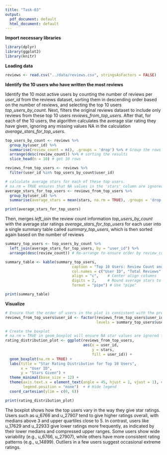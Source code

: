 ```yaml
---
title: "Task-03"
output:
  pdf_document: default
  html_document: default
---
```


**Import necessary libraries**

```r
library(dplyr)
library(ggplot2)
library(knitr)
```

**Loading data**

```r
reviews <- read.csv("../data/reviews.csv", stringsAsFactors = FALSE)
```

**Identify the 10 users who have written the most reviews**

Identify the 10 most active users by counting the number of reviews per *user_id* from the reviews dataset, sorting them in descending order based on the number of reviews, and selecting the top 10 users *top_users_by_count*. Next, filters the original reviews dataset to include only reviews from these top 10 users *reviews_from_top_users*. After that, for each of the 10 users, the algorithm calculates the average star rating they have given, ignoring any missing values NA in the calculation *average_stars_for_top_users*.

```r
top_users_by_count <- reviews %>%
  group_by(user_id) %>%
  summarise(review_count = n(), .groups = 'drop') %>% # Group the rows in the reviews dataset by the user_id column
  arrange(desc(review_count)) %>% # sorting the results
  slice_head(n = 10) # get 10 rows

reviews_from_top_users <- reviews %>%
  filter(user_id %in% top_users_by_count$user_id)

# calculate average stars for each of these top users.
# na.rm = TRUE ensures that NA values in the 'stars' column are ignored during mean calculation.
average_stars_for_top_users <- reviews_from_top_users %>%
  group_by(user_id) %>%
  summarise(average_stars = mean(stars, na.rm = TRUE), .groups = 'drop')

print(average_stars_for_top_users)
```

Then, merges *left_join* the review count information *top_users_by_count* with the average star ratings *average_stars_for_top_users* for each user into a single summary table called *summary_top_users*, which is then sorted again based on the number of reviews

```r
summary_top_users <- top_users_by_count %>%
  left_join(average_stars_for_top_users, by = "user_id") %>%
  arrange(desc(review_count)) # Re-arrange to ensure order by review_count

summary_table <- kable(summary_top_users,
                              caption = "Top 10 Users: Review Count and Average Stars",
                              col.names = c("User ID", "Total Reviews", "Average Stars"),
                              align = "c",    # Center align columns
                              digits = 2,     # Round average stars to 2 decimal places
                              format = "pipe") # Use "pipe"

print(summary_table)
```

**Visualize**

```r
# Ensure that the order of users in the plot is consistent with the previous summary table
reviews_from_top_users$user_id <- factor(reviews_from_top_users$user_id,
                                         levels = summary_top_users$user_id)

# Create the boxplot
# na.rm = TRUE in geom_boxplot will ensure NA star values are ignored for plotting
rating_distribution_plot <- ggplot(reviews_from_top_users,
                                   aes(x = user_id,
                                       y = stars,
                                       fill = user_id)) +
  geom_boxplot(na.rm = TRUE) +
  labs(title = "Star Rating Distribution for Top 10 Users",
       x = "User ID",
       y = "Stars Given") +
  theme_minimal(base_size = 12) +
  theme(axis.text.x = element_text(angle = 45, hjust = 1, vjust = 1), # Rotate x-axis labels for readability
        legend.position = "none")  + # Hide legend 
  coord_cartesian(ylim = c(0, 6))

print(rating_distribution_plot)

```

The boxplot shows how the top users vary in the way they give star ratings. Users such as u_6766 and u_27907 tend to give higher ratings overall, with medians above 3 and upper quartiles close to 5. In contrast, users like u_17629 and u_22933 give lower ratings more frequently, as indicated by their lower medians and compressed upper ranges. Some users show wide variability (e.g., u_6766, u_27907), while others have more consistent rating patterns (e.g., u_14899). Outliers in a few users suggest occasional extreme ratings.
